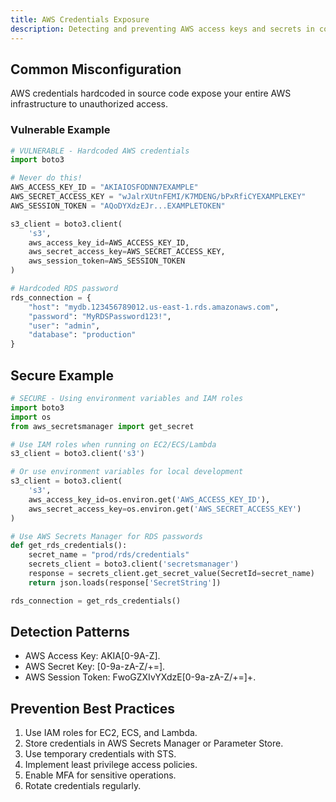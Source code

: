 ```yaml
---
title: AWS Credentials Exposure
description: Detecting and preventing AWS access keys and secrets in code
---
```


## Common Misconfiguration

AWS credentials hardcoded in source code expose your entire AWS infrastructure to unauthorized access.

### Vulnerable Example

```python
# VULNERABLE - Hardcoded AWS credentials
import boto3

# Never do this!
AWS_ACCESS_KEY_ID = "AKIAIOSFODNN7EXAMPLE"
AWS_SECRET_ACCESS_KEY = "wJalrXUtnFEMI/K7MDENG/bPxRfiCYEXAMPLEKEY"
AWS_SESSION_TOKEN = "AQoDYXdzEJr...EXAMPLETOKEN"

s3_client = boto3.client(
    's3',
    aws_access_key_id=AWS_ACCESS_KEY_ID,
    aws_secret_access_key=AWS_SECRET_ACCESS_KEY,
    aws_session_token=AWS_SESSION_TOKEN
)

# Hardcoded RDS password
rds_connection = {
    "host": "mydb.123456789012.us-east-1.rds.amazonaws.com",
    "password": "MyRDSPassword123!",
    "user": "admin",
    "database": "production"
}
```

## Secure Example

```python
# SECURE - Using environment variables and IAM roles
import boto3
import os
from aws_secretsmanager import get_secret

# Use IAM roles when running on EC2/ECS/Lambda
s3_client = boto3.client('s3')

# Or use environment variables for local development
s3_client = boto3.client(
    's3',
    aws_access_key_id=os.environ.get('AWS_ACCESS_KEY_ID'),
    aws_secret_access_key=os.environ.get('AWS_SECRET_ACCESS_KEY')
)

# Use AWS Secrets Manager for RDS passwords
def get_rds_credentials():
    secret_name = "prod/rds/credentials"
    secrets_client = boto3.client('secretsmanager')
    response = secrets_client.get_secret_value(SecretId=secret_name)
    return json.loads(response['SecretString'])

rds_connection = get_rds_credentials()
```

## Detection Patterns

  * AWS Access Key: AKIA[0-9A-Z].
  * AWS Secret Key: [0-9a-zA-Z/+=].
  * AWS Session Token: FwoGZXIvYXdzE[0-9a-zA-Z/+=]+.

## Prevention Best Practices

  1. Use IAM roles for EC2, ECS, and Lambda.
  2. Store credentials in AWS Secrets Manager or Parameter Store.
  3. Use temporary credentials with STS.
  4. Implement least privilege access policies.
  5. Enable MFA for sensitive operations.
  6. Rotate credentials regularly.

  